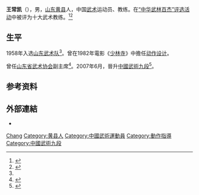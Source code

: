 {{Infobox martial artist 
| name             = 王常凯
| birth_date       =  {{Birth year and age|1941}} 
| birth_place      = 
| occupation       = 
| rank             = 中國武術九段
}}
'''王常凯'''（{{bd|1941年|}}），男，[[山东|山东]][[黄县|黄县]]人，中国[[武术|武术]]运动员、教练。在[[“中华武林百杰”评选活动|“中华武林百杰”评选活动]]中被评为十大武术教练。<ref name=":0">{{Cite book|title=中国功夫辞典|author=李春生主编|publisher=中州古籍出版社|year=1987|isbn=|location=郑州|pages=}}</ref><ref>{{Cite book|title=体育百科大全23 武术二|author=吴兆祥主编|publisher=安徽人民出版社|year=2010|isbn=|location=合肥|pages=}}</ref>

==生平==
1958年入选[[山东武术队|山东武术队]]<ref name=":0" />。曾在1982年電影《[[少林寺_(1982年电影)|少林寺]]》中擔任[[动作设计|动作设计]]。

曾任[[山东省武术协会|山东省武术协会]]副主席<ref>{{cite news |title=山东省武协副主席“剑王”王常凯:烟台武术别样红 |url=http://news.sohu.com/20060321/n242388531.shtml |accessdate=2021-01-23 |publisher=搜狐新聞 |date=2006-03-21 |archive-date=2008-01-19 |archive-url=https://web.archive.org/web/20080119201811/http://news.sohu.com/20060321/n242388531.shtml |dead-url=no }}</ref>。2007年6月，晉升[[中國武術段位制|中國武術九段]]<ref>{{Cite web|title=授予王常凯等211人武术段位称号的通知|url=http://wushu.com.cn/wsdw_dwzxx_xq.asp?id=44|accessdate=2021-01-23|publisher=[[中国武术协会|中国武术协会]]|archiveurl=https://web.archive.org/web/20071012144520/http://wushu.com.cn/wsdw_dwzxx_xq.asp?id=44|archivedate=2007-10-12}}</ref>。

== 参考资料 ==
{{reflist}}

==外部連結==
* {{IMDb name|0435002}}

{{中国人物小作品}}

{{Authority control}}
{{DEFAULTSORT:Wang王}}
[[Category:王姓|Chang]]
[[Category:黄县人|Category:黄县人]]
[[Category:中國武術運動員|Category:中國武術運動員]]
[[Category:動作指導|Category:動作指導]]
[[Category:中國武術九段|Category:中國武術九段]]